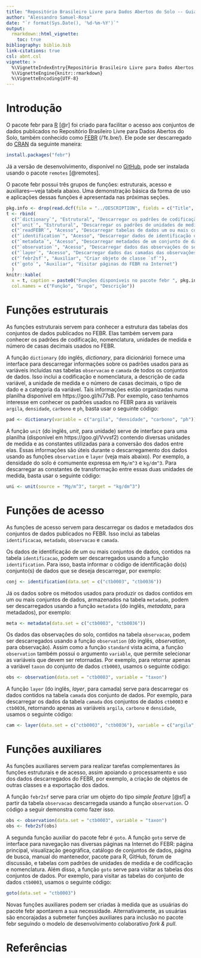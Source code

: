 ```yaml
---
title: "Repositório Brasileiro Livre para Dados Abertos do Solo -- Guia Básico"
author: "Alessandro Samuel-Rosa"
date: "`r format(Sys.Date(), '%d-%m-%Y')`"
output: 
  rmarkdown::html_vignette:
    toc: true
bibliography: biblio.bib
link-citations: true
csl: abnt.csl
vignette: >
  %\VignetteIndexEntry{Repositório Brasileiro Livre para Dados Abertos do Solo -- Guia Básico}
  %\VignetteEngine{knitr::rmarkdown}
  %\VignetteEncoding{UTF-8}
---
```


# Introdução

O pacote febr para [R](https://www.r-project.org/) [@r] foi criado para facilitar o acesso aos conjuntos de dados publicados no Repositório Brasileiro Livre para Dados Abertos do Solo, também conhecido como [FEBR](https://www.pedometria.org/febr/) (/ˈfɛ.bɾe/). Ele pode ser descarregado do [CRAN](https://CRAN.R-project.org/package=febr) da seguinte maneira:

```r
install.packages("febr")
```

Já a versão de desenvolvimento, disponível no [GitHub](https://github.com/samuel-rosa/febr-package), pode ser instalada usando o pacote `remotes` [@remotes].

O pacote febr possui três grupos de funções: estruturais, acesso e auxiliares—veja tabela abaixo. Uma demonstração básica da forma de uso e aplicações dessas funções é apresentada nas próximas seções.

```r
pkg.info <- drop(read.dcf(file = "../DESCRIPTION", fields = c("Title", "Version", "Date")))
t <- rbind(
  c("`dictionary`", "Estrutural", "Descarregar os padrões de codificação e nomenclatura do FEBR"),
  c("`unit`", "Estrutural", "Descarregar os padrões de unidades de medida do FEBR"),
  c("`readFEBR`", "Acesso", "Descarregar tabelas de dados um ou mais conjuntos de dados"),
  c("`identification`", "Acesso", "Descarregar dados de identificação um conjunto de dados"),
  c("`metadata`", "Acesso", "Descarregar metadados de um conjunto de dados"),
  c("`observation`", "Acesso", "Descarregar dados das observações do solo de um conjunto de dados"),
  c("`layer`", "Acesso", "Descarregar dados das camadas das observações do solo de um conjunto de dados"),
  c("`febr2sf`", "Auxiliar", "Criar objeto de classe `sf`"),
  c("`goto`", "Auxiliar", "Visitar páginas do FEBR na Internet")
  )
knitr::kable(
  x = t, caption = paste0("Funções disponíveis no pacote febr ", pkg.info["Version"], "."), 
  col.names = c("Função", "Grupo", "Descrição"))
```

# Funções estruturais

As funções estruturais servem para conhecer a estrutura das tabelas dos conjuntos de dados publicados no FEBR. Elas também servem para conhecer os padrões de codificação, nomenclatura, unidades de medida e número de casas decimais usados no FEBR.

A função `dictionary` (do inglês, *dictionary*, para dicionário) fornece uma interface para descarregar informações sobre os padrões usados para as variáveis incluídas nas tabelas `observacao` e `camada` de todos os conjuntos de dados. Isso inclui a codificação e nomenclatura, a descrição de cada variável, a unidade de medida e o número de casas decimais, o tipo de dado e a categoria da variável. Tais informações estão organizadas numa planilha disponível em https://goo.gl/hi77sB. Por exemplo, caso tenhamos interesse em conhecer os padrões usados no FEBR para as variáveis `argila`, `densidade`, `carbono` e `ph`, basta usar o seguinte código:

```r
pad <- dictionary(variable = c("argila", "densidade", "carbono", "ph"))
```

A função `unit` (do inglês, *unit*, para unidade) serve de interface para uma planilha (disponível em https://goo.gl/Vvvsf2) contendo diversas unidades de medida e as constantes utilizadas para a conversão dos dados entre elas. Essas informações são úteis durante o descarregamento dos dados usando as funções `observation` e `layer` (veja mais abaixo). Por exemplo, a densidade do solo é comumente expressa em `Mg/m^3` e `kg/dm^3`. Para descarregar as constantes de transformação entre essas duas unidades de medida, basta usar o seguinte código:

```r
uni <- unit(source = "Mg/m^3", target = "kg/dm^3")
```

# Funções de acesso

As funções de acesso servem para descarregar os dados e metadados dos conjuntos de dados publicados no FEBR. Isso inclui as tabelas `identificacao`, `metadado`, `observacao` e `camada`.

Os dados de identificação de um ou mais conjuntos de dados, contidos na tabela `identificacao`, podem ser descarregados usando a função `identification`. Para isso, basta informar o código de identificação do(s) conjunto(s) de dados que se deseja descarregar, por exemplo:

```r
conj <- identification(data.set = c("ctb0003", "ctb0036"))
```

Já os dados sobre os métodos usados para produzir os dados contidos em um ou mais conjuntos de dados, armazenados na tabela `metadado`, podem ser descarregados usando a função `metadata` (do inglês, *metadata*, para metadados), por exemplo:

```r
meta <- metadata(data.set = c("ctb0003", "ctb0036"))
```

Os dados das observações do solo, contidos na tabela `observacao`, podem ser descarregados usando a função `observation` (do inglês, *observation*, para observação). Assim como a função `standard` vista acima, a função `observation` também possui o argumento `variable`, que permite selecionar as variáveis que devem ser retornadas. Por exemplo, para retornar apenas a variável `taxon` do conjunto de dados `ctb0003`, usamos o seguinte código:

```r
obs <- observation(data.set = "ctb0003", variable = "taxon")
```

A função `layer` (do inglês, *layer*, para camada) serve para descarregar os dados contidos na tabela `camada` dos conjunto de dados. Por exemplo, para descarregar os dados da tabela `camada` dos conjuntos de dados `ctb0003` e `ctb0036`, retornando apenas as variáveis `argila`, `carbono` e `densidade`, usamos o seguinte código:

```r
cam <- layer(data.set = c("ctb0003", "ctb0036"), variable = c("argila", "carbono", "densidade"))
```

# Funções auxiliares

As funções auxiliares servem para realizar tarefas complementares às funções estruturais e de acesso, assim apoiando o processamento e uso dos dados descarregados do FEBR, por exemplo, a criação de objetos de outras classes e a exportação dos dados.

A função `febr2sf` serve para criar um objeto do tipo _simple feature_  [@sf] a partir da tabela `observacao` descarregada usando a função `observation`. O código a seguir demonstra como fazer isso.

```r
obs <- observation(data.set = "ctb0003", variable = "taxon")
obs <- febr2sf(obs)
```

A segunda função auxiliar do pacote febr é `goto`. A função `goto` serve de interface para navegação nas diversas páginas na Internet do FEBR: página principal, visualização geográfica, catálogo de conjuntos de dados, página de busca, manual do mantenedor, pacote para R, GitHub, fórum de discussão, e tabelas com padrões de unidades de medida e de codificação e nomenclatura. Além disso, a função `goto` serve para visitar as tabelas dos conjuntos de dados. Por exemplo, para visitar as tabelas do conjunto de dados `ctb0003`, usamos o seguinte código: 

```r
goto(data.set = "ctb0003")
```

Novas funções auxiliares podem ser criadas à medida que as usuárias do pacote febr apontarem a sua necessidade. Alternativamente, as usuárias são encorajadas a submeter funções auxiliares para inclusão no pacote febr seguindo o modelo de desenvolvimento colaborativo *fork & pull*.

# Referências
